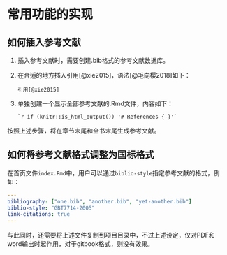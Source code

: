 # 常用功能的实现 {#howtodo}

## 如何插入参考文献

1. 插入参考文献时，需要创建.bib格式的参考文献数据库。
2. 在合适的地方插入引用[@xie2015]，语法[@毛向樱2018]如下：

   ```
   引用[@xie2015]
   ```
3. 单独创建一个显示全部参考文献的.Rmd文件，内容如下：
   ```
   `r if (knitr::is_html_output()) '# References {-}'`
   ```

按照上述步骤，将在章节末尾和全书末尾生成参考文献。

## 如何将参考文献格式调整为国标格式

在首页文件`index.Rmd`中，用户可以通过`biblio-style`指定参考文献的格式，例如：

```yaml
---
bibliography: ["one.bib", "another.bib", "yet-another.bib"]
biblio-style: "GBT7714-2005"
link-citations: true
---
```

与此同时，还需要将上述文件复制到项目目录中，不过上述设定，仅对PDF和word输出时起作用，对于gitbook格式，则没有效果。
